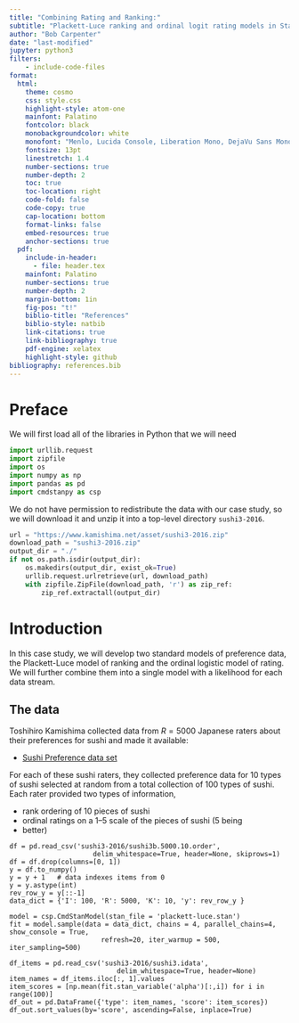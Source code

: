 ```yaml
---
title: "Combining Rating and Ranking:"
subtitle: "Plackett-Luce ranking and ordinal logit rating models in Stan"
author: "Bob Carpenter"
date: "last-modified"
jupyter: python3    
filters:
    - include-code-files
format:
  html:
    theme: cosmo
    css: style.css
    highlight-style: atom-one
    mainfont: Palatino
    fontcolor: black
    monobackgroundcolor: white
    monofont: "Menlo, Lucida Console, Liberation Mono, DejaVu Sans Mono, Bitstream Vera Sans Mono, Courier New, monospace"
    fontsize: 13pt
    linestretch: 1.4
    number-sections: true
    number-depth: 2
    toc: true
    toc-location: right
    code-fold: false
    code-copy: true
    cap-location: bottom
    format-links: false
    embed-resources: true
    anchor-sections: true
  pdf:
    include-in-header:
      - file: header.tex
    mainfont: Palatino
    number-sections: true
    number-depth: 2
    margin-bottom: 1in
    fig-pos: "t!"
    biblio-title: "References"
    biblio-style: natbib
    link-citations: true
    link-bibliography: true
    pdf-engine: xelatex
    highlight-style: github
bibliography: references.bib
---
```


# Preface {.unnumbered}

We will first load all of the libraries in Python that we will need

```python
import urllib.request
import zipfile
import os
import numpy as np
import pandas as pd
import cmdstanpy as csp
```

We do not have permission to redistribute the data with our case
study, so we will download it and unzip it into a top-level directory
`sushi3-2016`.

```python
url = "https://www.kamishima.net/asset/sushi3-2016.zip"
download_path = "sushi3-2016.zip"
output_dir = "./"
if not os.path.isdir(output_dir):
    os.makedirs(output_dir, exist_ok=True)
    urllib.request.urlretrieve(url, download_path)
    with zipfile.ZipFile(download_path, 'r') as zip_ref:
        zip_ref.extractall(output_dir)
```


# Introduction

In this case study, we will develop two standard models of preference
data, the Plackett-Luce model of ranking and the ordinal logistic
model of rating.  We will further combine them into a single model
with a likelihood for each data stream.

## The data

Toshihiro Kamishima collected data from $R = 5000$ Japanese raters about
their preferences for sushi and made it available:

* [Sushi Preference data set](https://www.kamishima.net/sushi/)

For each of these sushi raters, they collected preference data for 10
types of sushi selected at random from a total collection of 100 types
of sushi.  Each rater provided two types of information,

* rank ordering of 10 pieces of sushi
* ordinal ratings on a 1--5 scale of the pieces of sushi (5 being
* better) 


```
df = pd.read_csv('sushi3-2016/sushi3b.5000.10.order',
                     delim_whitespace=True, header=None, skiprows=1)
df = df.drop(columns=[0, 1])
y = df.to_numpy()
y = y + 1   # data indexes items from 0
y = y.astype(int)
rev_row_y = y[::-1]  
data_dict = {'I': 100, 'R': 5000, 'K': 10, 'y': rev_row_y }

model = csp.CmdStanModel(stan_file = 'plackett-luce.stan')
fit = model.sample(data = data_dict, chains = 4, parallel_chains=4, show_console = True,
                       refresh=20, iter_warmup = 500, iter_sampling=500)

df_items = pd.read_csv('sushi3-2016/sushi3.idata',
                           delim_whitespace=True, header=None)
item_names = df_items.iloc[:, 1].values
item_scores = [np.mean(fit.stan_variable('alpha')[:,i]) for i in range(100)]
df_out = pd.DataFrame({'type': item_names, 'score': item_scores})
df_out.sort_values(by='score', ascending=False, inplace=True)
```
